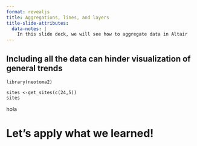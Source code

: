 ```yaml
---
format: revealjs
title: Aggregations, lines, and layers
title-slide-attributes:
  data-notes: |
    In this slide deck, we will see how to aggregate data in Altair
---
```


<!-- ```{python}
#  | echo: false
%run src/utils.py
``` -->

## Including all the data can hinder visualization of general trends

```webr
library(neotoma2)

sites <-get_sites(c(24,5))
sites
```

::: {.notes}
hola
:::

# Let's apply what we learned!
